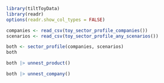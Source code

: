 ```r
library(tiltToyData)
library(readr)
options(readr.show_col_types = FALSE)

companies <- read_csv(toy_sector_profile_companies())
scenarios <- read_csv(toy_sector_profile_any_scenarios())

both <- sector_profile(companies, scenarios)
both

both |> unnest_product()

both |> unnest_company()
```

